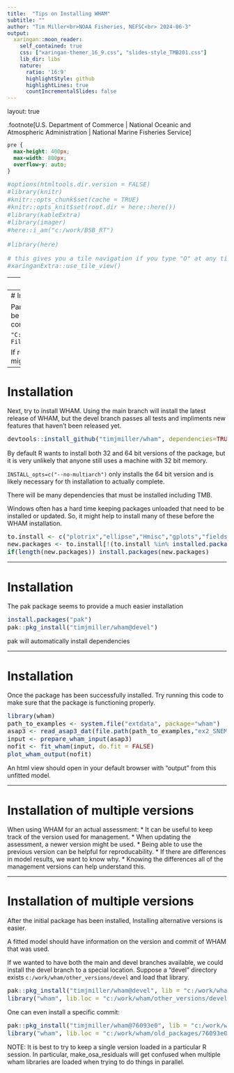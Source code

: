 ```yaml
---
title:  "Tips on Installing WHAM"
subtitle: ""
author: "Tim Miller<br>NOAA Fisheries, NEFSC<br> 2024-06-3"
output:
  xaringan::moon_reader:
    self_contained: true
    css: ["xaringan-themer_16_9.css", "slides-style_TMB201.css"]
    lib_dir: libs
    nature:
      ratio: '16:9'
      highlightStyle: github
      highlightLines: true
      countIncrementalSlides: false
---
```


layout: true

.footnote[U.S. Department of Commerce | National Oceanic and Atmospheric Administration | National Marine Fisheries Service]


<style type="text/css">

code.cpp{
  font-size: 14px;
}
code.r{
  font-size: 14px;
}


</style>

```css
pre {
  max-height: 400px;
  max-width: 800px;
  overflow-y: auto;
}

```


```r
#options(htmltools.dir.version = FALSE)
#library(knitr)
#knitr::opts_chunk$set(cache = TRUE)
#knitr::opts_knit$set(root.dir = here::here())
#library(kableExtra)
#library(imager)
#here::i_am("c:/work/BSB_RT")

#library(here)

```

```r
# this gives you a tile navigation if you type "O" at any time
#xaringanExtra::use_tile_view()
```

---
# Installation <br>

Installing WHAM on Windows is much more difficult than Linux and Mac, but that is what we have to do.

First an appropriate version of Rtools must be installed. 

ITD must install this so file a help ticket!

Once that Rtools is available, we need a package that will install non-standard packages from github. We can use the devtools R package:
```r
install.packages("devtools")
```
Also, a TeX package should be installed to allow output tables to be rendered without error. If one is not availble use the tinytex package:
```r
install.packages("tinytex")
tinytex::install_tinytex()
```

---
# Installation <br>

Pandoc is another requirement that should be available with Rstudio. In an Rstudio console:
```r
rmarkdown::find_pandoc() 
```
Should give you a location for it. Something like

`"C:/Program Files/RStudio/bin/quarto/bin/pandoc.exe"`

If running R outside of Rstudio setting this might be necessary.
```r
Sys.setenv(RSTUDIO_PANDOC="C:/Program Files/RStudio/bin/quarto/bin/pandoc.exe")
```


---

# Installation <br>

Next, try to install WHAM. Using the main branch will install the latest release of WHAM, but the devel branch passes all tests and impliments new features that haven't been released yet.
```r
devtools::install_github("timjmiller/wham", dependencies=TRUE, ref = "devel", INSTALL_opts=c("--no-multiarch"))
```
By default R wants to install both 32 and 64 bit versions of the package, but it is very unlikely that anyone still uses a machine with 32 bit memory. 

`INSTALL_opts=c("--no-multiarch")` only installs the 64 bit version and is likely necessary for th installation to actually complete.

There will be many dependencies that must be installed including TMB. 

Windows often has a hard time keeping packages unloaded that need to be installed or updated. So, it might help to install many of these before the WHAM installation.

```r
to.install <- c("plotrix","ellipse","Hmisc","gplots","fields","RColorBrewer","colorspace","mnormt","Deriv","tidyr","dplyr","ggplot2","viridis", "abind", "rmarkdown", "pander", "kableExtra")
new.packages <- to.install[!(to.install %in% installed.packages()[,"Package"])]
if(length(new.packages)) install.packages(new.packages)
```


---

# Installation <br>

The pak package seems to provide a much easier installation
```r
install.packages("pak")
pak::pkg_install("timjmiller/wham@devel")
```

pak will automatically install dependencies

---

# Installation <br>

Once the package has been successfully installed. Try running this code to make sure that the package is functioning properly.
```r
library(wham)
path_to_examples <- system.file("extdata", package="wham")
asap3 <- read_asap3_dat(file.path(path_to_examples,"ex2_SNEMAYT.dat"))
input <- prepare_wham_input(asap3) 
nofit <- fit_wham(input, do.fit = FALSE)
plot_wham_output(nofit)
```
An html view should open in your default browser with "output" from this unfitted model.

---

# Installation of multiple versions

When using WHAM for an actual assessment:
* It can be useful to keep track of the version used for management.
* When updating the assessment, a newer version might be used.
* Being able to use the previous version can be helpful for reproducability.
* If there are differences in model results, we want to know why.
* Knowing the differences all of the management versions can help understand this.

---

# Installation of multiple versions

After the initial package has been installed, Installing alternative versions is easier. 

A fitted model should have information on the version and commit of WHAM that was used.

If we wanted to have both the main and devel branches available, we could install the devel branch to a special location. Suppose a "devel" directory exists `c:/work/wham/other_versions/devel` and load that library. 

```r
pak::pkg_install("timjmiller/wham@devel", lib = "c:/work/wham/other_versions/devel")
library("wham", lib.loc = "c:/work/wham/other_versions/devel")
```

One can even install a specific commit: 

```r
pak::pkg_install("timjmiller/wham@76093e0", lib = "c:/work/wham/old_packages/76093e0")
library("wham", lib.loc = "c:/work/wham/old_packages/76093e0")
```

NOTE: It is best to try to keep a single version loaded in a particular R session. In particular, make_osa_residuals will get confused when multiple wham libraries are loaded when trying to do things in parallel.


